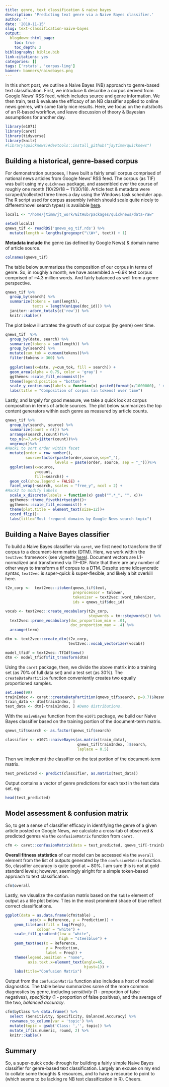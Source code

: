 ```yaml
---
title: genre, text classification & naive bayes
description: 'Predicting text genre via a Naive Bayes classifier.'
author: ''
date: '2018-11-15'
slug: text-classification-naive-bayes
output:
  blogdown::html_page:
    toc: true
    toc_depth: 2
bibliography: biblio.bib
link-citations: yes
categories: []
tags: ['rstats', 'corpus-ling']
banner: banners/naivebayes.png
---
```



In this short post, we outline a Naive Bayes (NB) approach to genre-based text classification.  First, we introduce & describe a corpus derived from Google News' RSS feed, which includes source and genre information.  We then train, test & evaluate the efficacy of an NB classifier applied to online news genres, with some fairly nice results.  Here, we focus on the nuts/bolts of an R-based workflow, and leave discussion of theory & Bayesian assumptions for another day.


```r
library(e1071)
library(caret)
library(tidyverse)
library(knitr)
#library(quicknews)#devtools::install_github("jaytimm/quicknews")
```



## Building a historical, genre-based corpus

For demonstration purposes, I have built a fairly small corpus comprised of national news articles from Google News' RSS feed. The corpus (as TIF) was built using my `quicknews` package, and assembled over the course of roughly one month (10/29/18 ~ 11/30/18).  Article text & metadata were scraped/collected three times a day using the Windows task scheduler app.  The R script used for corpus assembly (which should scale quite nicely to different/novel search types) is available [here](https://github.com/jaytimm/quicknews/blob/master/task/build_qnews_corpus.R). 


```r
local1 <- "/home/jtimm/jt_work/GitHub/packages/quicknews/data-raw"
```


```r
setwd(local1)
qnews_tif <- readRDS('qnews_eg_tif.rds') %>%
  mutate(length = lengths(gregexpr("\\W+", text)) + 1)
```


**Metadata include** the genre (as defined by Google News) & domain name of article source.

```r
colnames(qnews_tif)
```



The table below summarizes the composition of our corpus in terms of genre.  So, in roughly a month, we have assembled a ~6.9K text corpus comprised of ~4.3 million words.  And fairly balanced as well from a genre perspective.  

```r
qnews_tif %>%
  group_by(search) %>%
  summarize(tokens = sum(length),
            texts = length(unique(doc_id))) %>%
  janitor::adorn_totals(c('row')) %>% 
  knitr::kable()
```


The plot below illustrates the growth of our corpus (by genre) over time.

```r
qnews_tif  %>%
  group_by(date, search) %>% 
  summarize(tokens = sum(length)) %>%
  group_by(search) %>% 
  mutate(cum_tok = cumsum(tokens))%>%
  filter(tokens > 360) %>%
  
  ggplot(aes(x=date, y=cum_tok, fill = search)) +
  geom_area(alpha = 0.75, color = 'gray') +
  ggthemes::scale_fill_economist()+
  theme(legend.position = "bottom")+
  scale_y_continuous(labels = function(x) paste0(format(x/1000000), ' mil')) +
  labs(title = "Composition of corpus (in tokens) over time")
```


Lastly, and largely for good measure, we take a quick look at corpus composition in terms of article sources.  The plot below summarizes the top content generators within each genre  as measured by article counts.


```r
qnews_tif %>% 
  group_by(search, source) %>% 
  summarize(count = n()) %>%
  arrange(search,(count))%>%
  top_n(n=7,wt=jitter(count))%>%
  ungroup()%>%
#Hack1 to sort order within facet
  mutate(order = row_number(), 
         source=factor(paste(order,source,sep="_"), 
                      levels = paste(order, source, sep = "_")))%>%
  ggplot(aes(x=source, 
             y=count, 
             fill=search)) + 
  geom_col(show.legend = FALSE) +  
  facet_wrap(~search, scales = "free_y", ncol = 2) +
#Hack2 to modify labels
  scale_x_discrete(labels = function(x) gsub("^.*_", "", x))+
  ggthemes::theme_fivethirtyeight()+ 
  ggthemes::scale_fill_economist() +
  theme(plot.title = element_text(size=12))+ 
  coord_flip()+
  labs(title="Most frequent domains by Google News search topic")
```




## Building a Naive Bayes classifier 

To build a Naive Bayes classifier via `caret`, we first need to transform the tif corpus to a document-term matrix (DTM).  Here, we work within the `text2vec` framework (see vignette [here](http://text2vec.org/)).  Document vectors are L1-normalized and transformed via TF-IDF. Note that there are any number of other ways to transform a tif corpus to a DTM.  Despite some idiosyncratic syntax, `text2vec` is super-quick & super-flexible, and likely a bit overkill here. 
 
```r
t2v_corp <-  text2vec::itoken(qnews_tif$text, 
                              preprocessor = tolower, 
                              tokenizer = text2vec::word_tokenizer, 
                              ids = qnews_tif$doc_id)

vocab <- text2vec::create_vocabulary(t2v_corp, 
                                     stopwords = tm::stopwords()) %>%
  text2vec::prune_vocabulary(doc_proportion_min = .01,
                             doc_proportion_max = .4) %>%
  arrange(term)

dtm <- text2vec::create_dtm(t2v_corp, 
                            text2vec::vocab_vectorizer(vocab))

model_tfidf = text2vec::TfIdf$new()
dtm <- model_tfidf$fit_transform(dtm)
```


Using the `caret` package, then, we divide the above matrix into a training set (as 70% of full data set) and a test set (as 30%).  The `createDataPartition` function conveniently creates two equally proportioned samples.

```r
set.seed(99)
trainIndex <- caret::createDataPartition(qnews_tif$search, p=0.7)$Resample1
train_data <- dtm[trainIndex, ]
test_data <- dtm[-trainIndex, ] #Demo distributions.
```


With the `naiveBayes` function from the `e1071` package, we build our Naive Bayes classifier based on the training portion of the document-term matrix.

```r
qnews_tif$search <- as.factor(qnews_tif$search)

classifier <- e1071::naiveBayes(as.matrix(train_data), 
                                qnews_tif[trainIndex, ]$search, 
                                laplace = 0.5) 
```



Then we implement the classifier on the test portion of the document-term matrix.

```r
test_predicted <- predict(classifier, as.matrix(test_data))
```



Output contains a vector of genre predictions for each text in the test data set. eg:

```r
head(test_predicted)
```



## Model assessment & confusion matrix


So, to get a sense of classifier efficacy in identifying the genre of a given article posted on Google News, we calculate a cross-tab of observed & predicted genres via the `confusionMatrix` function from `caret`. 

```r
cfm <- caret::confusionMatrix(data = test_predicted, qnews_tif[-trainIndex, ]$search)
```



**Overall fitness statistics** of our model can be accessed via the `overall` element from the list of outputs generated by the `confusionMatrix` function.  So, classifier accuracy is quite good at ~ 80%.  I am sure this is not at gold standard levels; however, seemingly alright for a simple token-based approach to text classification. 


```r
cfm$overall
```



Lastly, we visualize the confusion matrix based on the `table` element of output as a tile plot below.  Tiles in the most prominent shade of blue reflect correct classifications.   

```r
ggplot(data = as.data.frame(cfm$table) ,
           aes(x = Reference, y = Prediction)) +
    geom_tile(aes(fill = log(Freq)), 
              colour = "white") +
    scale_fill_gradient(low = "white", 
                        high = "steelblue") +
    geom_text(aes(x = Reference, 
                  y = Prediction, 
                  label = Freq)) +
    theme(legend.position = "none",
          axis.text.x=element_text(angle=45,
                                   hjust=1)) + 
    labs(title="Confusion Matrix")
```



Output from the `confusionMatrix` function also includes a host of model diagnostics.  The table below summarizes some of the more common diagnostics by genre, including *sensitivity* (1 - proportion of false negatives), *specificity* (1 - proportion of false positives), and the average of the two, *balanced accuracy*.


```r
cfm$byClass %>% data.frame() %>%
  select (Sensitivity, Specificity, Balanced.Accuracy) %>%
  rownames_to_column(var = 'topic') %>%
  mutate(topic = gsub('Class: ','', topic)) %>% 
  mutate_if(is.numeric, round, 2) %>% 
  knitr::kable() 
```



## Summary

So, a super-quick code-through for building a fairly simple Naive Bayes classifier for genre-based text classification.  Largely an excuse on my end to collate some thoughts & resources, and to have a resource to point to (which seems to be lacking re NB text classification in R).  Cheers.  
